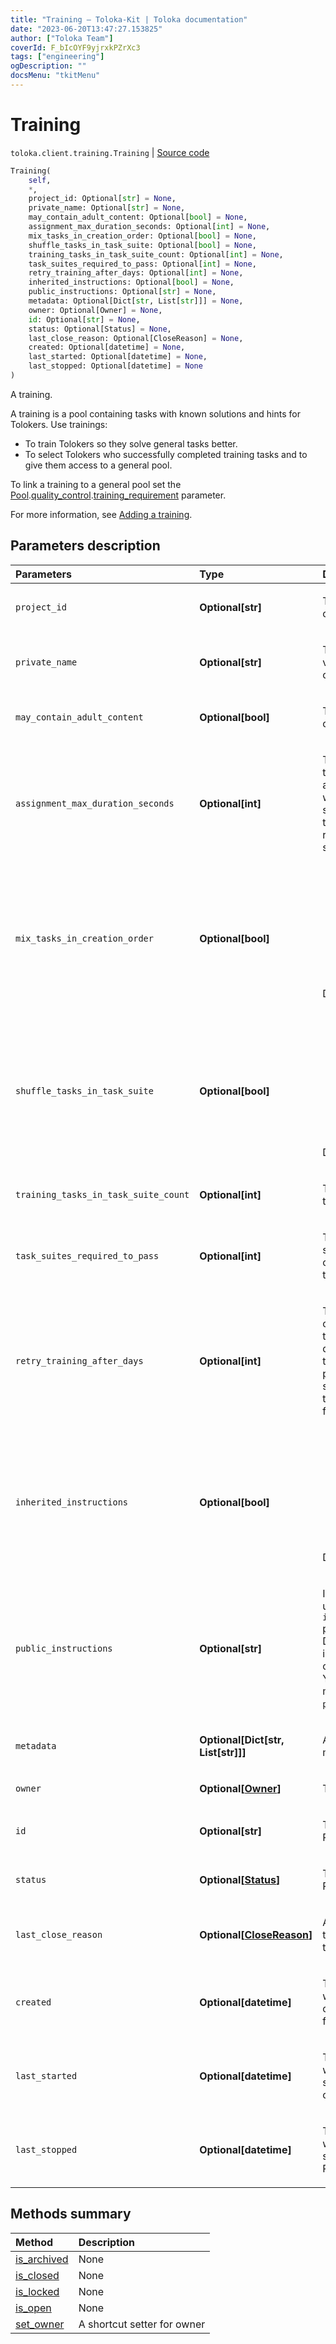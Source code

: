 ```yaml
---
title: "Training — Toloka-Kit | Toloka documentation"
date: "2023-06-20T13:47:27.153825"
author: ["Toloka Team"]
coverId: F_bIcOYF9yjrxkPZrXc3
tags: ["engineering"]
ogDescription: ""
docsMenu: "tkitMenu"
---
```


# Training

`toloka.client.training.Training` | [Source code](https://github.com/Toloka/toloka-kit/blob/v1.2.0/src/client/training.py#L11)

```python
Training(
    self,
    *,
    project_id: Optional[str] = None,
    private_name: Optional[str] = None,
    may_contain_adult_content: Optional[bool] = None,
    assignment_max_duration_seconds: Optional[int] = None,
    mix_tasks_in_creation_order: Optional[bool] = None,
    shuffle_tasks_in_task_suite: Optional[bool] = None,
    training_tasks_in_task_suite_count: Optional[int] = None,
    task_suites_required_to_pass: Optional[int] = None,
    retry_training_after_days: Optional[int] = None,
    inherited_instructions: Optional[bool] = None,
    public_instructions: Optional[str] = None,
    metadata: Optional[Dict[str, List[str]]] = None,
    owner: Optional[Owner] = None,
    id: Optional[str] = None,
    status: Optional[Status] = None,
    last_close_reason: Optional[CloseReason] = None,
    created: Optional[datetime] = None,
    last_started: Optional[datetime] = None,
    last_stopped: Optional[datetime] = None
)
```

A training.

A training is a pool containing tasks with known solutions and hints for Tolokers. Use trainings:
- To train Tolokers so they solve general tasks better.
- To select Tolokers who successfully completed training tasks and to give them access to a general pool.

To link a training to a general pool set the
[Pool](/docs/toloka-kit/reference/toloka.client.pool.Pool).[quality_control](/docs/toloka-kit/reference/toloka.client.quality_control.QualityControl).[training_requirement](/docs/toloka-kit/reference/toloka.client.quality_control.QualityControl.TrainingRequirement)
parameter.

For more information, see [Adding a training](/docs/guide/train).

## Parameters description

| Parameters | Type | Description |
| :----------| :----| :-----------|
`project_id`|**Optional\[str\]**|<p>The ID of the project containing the training.</p>
`private_name`|**Optional\[str\]**|<p>The training name. It is visible to the requester only.</p>
`may_contain_adult_content`|**Optional\[bool\]**|<p>The presence of adult content.</p>
`assignment_max_duration_seconds`|**Optional\[int\]**|<p>Time limit to complete a task suite. Take into account loading a page with a task suite and sending responses to the server. It is recommended that you set at least 60 seconds.</p>
`mix_tasks_in_creation_order`|**Optional\[bool\]**|<ul> <li>`True` — Tasks are grouped in suites in the order they were created.</li> <li>`False` — Tasks are chosen for a task suite in a random order.</li> </ul> <p>Default: `True`.</p>
`shuffle_tasks_in_task_suite`|**Optional\[bool\]**|<ul> <li>`True` — Tasks from a task suite are shuffled on the page.</li> <li>`False` — Tasks from a task suite are placed on the page in the order they were created.</li> </ul> <p>Default: `True`.</p>
`training_tasks_in_task_suite_count`|**Optional\[int\]**|<p>The number of training tasks in one task suite.</p>
`task_suites_required_to_pass`|**Optional\[int\]**|<p>The number of task suites that must be completed by a Toloker to get a training skill.</p>
`retry_training_after_days`|**Optional\[int\]**|<p>The training can be completed again after the specified number of days to update the training skill. If the parameter is not specified, then the training skill is issued for an unlimited time.</p>
`inherited_instructions`|**Optional\[bool\]**|<ul> <li>`True` — Project instructions are used in the training.</li> <li>`False` — Instruction, specified in the `public_instructions` parameter, are used.</li> </ul> <p>Default: `False`.</p>
`public_instructions`|**Optional\[str\]**|<p>Instructions for Tolokers used when the `inherited_instructions` parameter is `False`. Describe in the instructions how to complete training tasks. You can use HTML markup inside `public_instructions`.</p>
`metadata`|**Optional\[Dict\[str, List\[str\]\]\]**|<p>A dictionary with metadata.</p>
`owner`|**Optional\[[Owner](/docs/toloka-kit/reference/toloka.client.owner.Owner)\]**|<p>The training owner.</p>
`id`|**Optional\[str\]**|<p>The ID of the training. Read-only field.</p>
`status`|**Optional\[[Status](/docs/toloka-kit/reference/toloka.client.training.Training.Status)\]**|<p>The training status. Read-only field.</p>
`last_close_reason`|**Optional\[[CloseReason](/docs/toloka-kit/reference/toloka.client.training.Training.CloseReason)\]**|<p>A reason why the training was closed last time. Read-only field.</p>
`created`|**Optional\[datetime\]**|<p>The UTC date and time when the training was created. Read-only field.</p>
`last_started`|**Optional\[datetime\]**|<p>The UTC date and time when the training was started last time. Read-only field.</p>
`last_stopped`|**Optional\[datetime\]**|<p>The UTC date and time when the training was stopped last time. Read-only field.</p>

## Methods summary

| Method | Description |
| :------| :-----------|
[is_archived](/docs/toloka-kit/reference/toloka.client.training.Training.is_archived)| None
[is_closed](/docs/toloka-kit/reference/toloka.client.training.Training.is_closed)| None
[is_locked](/docs/toloka-kit/reference/toloka.client.training.Training.is_locked)| None
[is_open](/docs/toloka-kit/reference/toloka.client.training.Training.is_open)| None
[set_owner](/docs/toloka-kit/reference/toloka.client.training.codegen_setter_for_owner)| A shortcut setter for owner